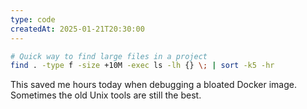 ```yaml
---
type: code
createdAt: 2025-01-21T20:30:00
---
```


```bash
# Quick way to find large files in a project
find . -type f -size +10M -exec ls -lh {} \; | sort -k5 -hr
```

This saved me hours today when debugging a bloated Docker image. Sometimes the old Unix tools are still the best.
